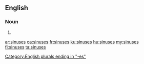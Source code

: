 ==English==

===Noun===
{{head|en|noun plural form}}

# {{plural of|sinus|lang=en}}

[[Category:English plurals ending in "-es"]]

[[ar:sinuses]]
[[ca:sinuses]]
[[fr:sinuses]]
[[ku:sinuses]]
[[hu:sinuses]]
[[my:sinuses]]
[[fi:sinuses]]
[[ta:sinuses]]